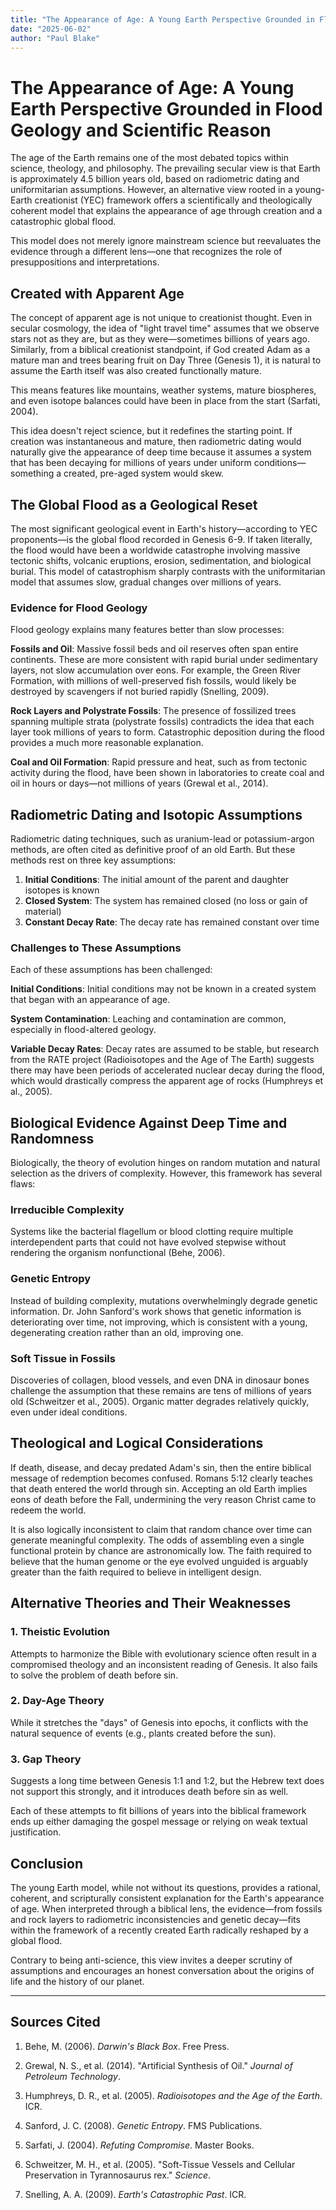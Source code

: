 ```yaml
---
title: "The Appearance of Age: A Young Earth Perspective Grounded in Flood Geology and Scientific Reason"
date: "2025-06-02"
author: "Paul Blake"
---
```


# The Appearance of Age: A Young Earth Perspective Grounded in Flood Geology and Scientific Reason

The age of the Earth remains one of the most debated topics within science, theology, and philosophy. The prevailing secular view is that Earth is approximately 4.5 billion years old, based on radiometric dating and uniformitarian assumptions. However, an alternative view rooted in a young-Earth creationist (YEC) framework offers a scientifically and theologically coherent model that explains the appearance of age through creation and a catastrophic global flood. 

This model does not merely ignore mainstream science but reevaluates the evidence through a different lens—one that recognizes the role of presuppositions and interpretations.

## Created with Apparent Age

The concept of apparent age is not unique to creationist thought. Even in secular cosmology, the idea of "light travel time" assumes that we observe stars not as they are, but as they were—sometimes billions of years ago. Similarly, from a biblical creationist standpoint, if God created Adam as a mature man and trees bearing fruit on Day Three (Genesis 1), it is natural to assume the Earth itself was also created functionally mature. 

This means features like mountains, weather systems, mature biospheres, and even isotope balances could have been in place from the start (Sarfati, 2004).

This idea doesn't reject science, but it redefines the starting point. If creation was instantaneous and mature, then radiometric dating would naturally give the appearance of deep time because it assumes a system that has been decaying for millions of years under uniform conditions—something a created, pre-aged system would skew.

## The Global Flood as a Geological Reset

The most significant geological event in Earth's history—according to YEC proponents—is the global flood recorded in Genesis 6-9. If taken literally, the flood would have been a worldwide catastrophe involving massive tectonic shifts, volcanic eruptions, erosion, sedimentation, and biological burial. This model of catastrophism sharply contrasts with the uniformitarian model that assumes slow, gradual changes over millions of years.

### Evidence for Flood Geology

Flood geology explains many features better than slow processes:

**Fossils and Oil**: Massive fossil beds and oil reserves often span entire continents. These are more consistent with rapid burial under sedimentary layers, not slow accumulation over eons. For example, the Green River Formation, with millions of well-preserved fish fossils, would likely be destroyed by scavengers if not buried rapidly (Snelling, 2009).

**Rock Layers and Polystrate Fossils**: The presence of fossilized trees spanning multiple strata (polystrate fossils) contradicts the idea that each layer took millions of years to form. Catastrophic deposition during the flood provides a much more reasonable explanation.

**Coal and Oil Formation**: Rapid pressure and heat, such as from tectonic activity during the flood, have been shown in laboratories to create coal and oil in hours or days—not millions of years (Grewal et al., 2014).

## Radiometric Dating and Isotopic Assumptions

Radiometric dating techniques, such as uranium-lead or potassium-argon methods, are often cited as definitive proof of an old Earth. But these methods rest on three key assumptions:

1. **Initial Conditions**: The initial amount of the parent and daughter isotopes is known
2. **Closed System**: The system has remained closed (no loss or gain of material)  
3. **Constant Decay Rate**: The decay rate has remained constant over time

### Challenges to These Assumptions

Each of these assumptions has been challenged:

**Initial Conditions**: Initial conditions may not be known in a created system that began with an appearance of age.

**System Contamination**: Leaching and contamination are common, especially in flood-altered geology.

**Variable Decay Rates**: Decay rates are assumed to be stable, but research from the RATE project (Radioisotopes and the Age of The Earth) suggests there may have been periods of accelerated nuclear decay during the flood, which would drastically compress the apparent age of rocks (Humphreys et al., 2005).

## Biological Evidence Against Deep Time and Randomness

Biologically, the theory of evolution hinges on random mutation and natural selection as the drivers of complexity. However, this framework has several flaws:

### Irreducible Complexity

Systems like the bacterial flagellum or blood clotting require multiple interdependent parts that could not have evolved stepwise without rendering the organism nonfunctional (Behe, 2006).

### Genetic Entropy  

Instead of building complexity, mutations overwhelmingly degrade genetic information. Dr. John Sanford's work shows that genetic information is deteriorating over time, not improving, which is consistent with a young, degenerating creation rather than an old, improving one.

### Soft Tissue in Fossils

Discoveries of collagen, blood vessels, and even DNA in dinosaur bones challenge the assumption that these remains are tens of millions of years old (Schweitzer et al., 2005). Organic matter degrades relatively quickly, even under ideal conditions.

## Theological and Logical Considerations

If death, disease, and decay predated Adam's sin, then the entire biblical message of redemption becomes confused. Romans 5:12 clearly teaches that death entered the world through sin. Accepting an old Earth implies eons of death before the Fall, undermining the very reason Christ came to redeem the world.

It is also logically inconsistent to claim that random chance over time can generate meaningful complexity. The odds of assembling even a single functional protein by chance are astronomically low. The faith required to believe that the human genome or the eye evolved unguided is arguably greater than the faith required to believe in intelligent design.

## Alternative Theories and Their Weaknesses

### 1. Theistic Evolution
Attempts to harmonize the Bible with evolutionary science often result in a compromised theology and an inconsistent reading of Genesis. It also fails to solve the problem of death before sin.

### 2. Day-Age Theory
While it stretches the "days" of Genesis into epochs, it conflicts with the natural sequence of events (e.g., plants created before the sun).

### 3. Gap Theory
Suggests a long time between Genesis 1:1 and 1:2, but the Hebrew text does not support this strongly, and it introduces death before sin as well.

Each of these attempts to fit billions of years into the biblical framework ends up either damaging the gospel message or relying on weak textual justification.

## Conclusion

The young Earth model, while not without its questions, provides a rational, coherent, and scripturally consistent explanation for the Earth's appearance of age. When interpreted through a biblical lens, the evidence—from fossils and rock layers to radiometric inconsistencies and genetic decay—fits within the framework of a recently created Earth radically reshaped by a global flood. 

Contrary to being anti-science, this view invites a deeper scrutiny of assumptions and encourages an honest conversation about the origins of life and the history of our planet.

---

## Sources Cited

1. Behe, M. (2006). *Darwin's Black Box*. Free Press.

2. Grewal, N. S., et al. (2014). "Artificial Synthesis of Oil." *Journal of Petroleum Technology*.

3. Humphreys, D. R., et al. (2005). *Radioisotopes and the Age of the Earth*. ICR.

4. Sanford, J. C. (2008). *Genetic Entropy*. FMS Publications.

5. Sarfati, J. (2004). *Refuting Compromise*. Master Books.

6. Schweitzer, M. H., et al. (2005). "Soft-Tissue Vessels and Cellular Preservation in Tyrannosaurus rex." *Science*.

7. Snelling, A. A. (2009). *Earth's Catastrophic Past*. ICR.